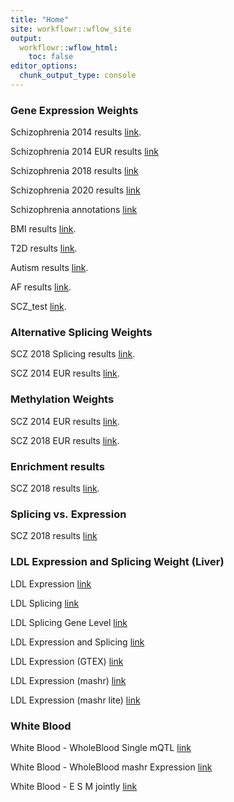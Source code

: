 ```yaml
---
title: "Home"
site: workflowr::wflow_site
output:
  workflowr::wflow_html:
    toc: false
editor_options:
  chunk_output_type: console
---
```


### Gene Expression Weights

Schizophrenia 2014 results [link](SCZ_results.html).

Schizophrenia 2014 EUR results [link](SCZ_2014_EUR_results.html)

Schizophrenia 2018 results [link](SCZ_2018_results.html)

Schizophrenia 2020 results [link](SCZ_2020_results.html)

Schizophrenia annotations [link](SCZ_Annotation_Analysis.html)

BMI results [link](BMI_results.html).

T2D results [link](T2D_results.html).

Autism results [link](Autism_results.html).

AF results [link](AF_results.html).

SCZ_test [link](SCZ_test.html).

### Alternative Splicing Weights

SCZ 2018 Splicing results [link](SCZ_2018_S_results.html).

SCZ 2014 EUR results [link](SCZ_2014_EUR_S_results.html).

### Methylation Weights

SCZ 2014 EUR results [link](SCZ_2014_EUR_ME.html).

SCZ 2018 EUR results [link](SCZ_2018_ME.html).

### Enrichment results

SCZ 2018 results [link](Enrichment_results.html).


### Splicing vs. Expression

SCZ 2018 results [link](SCZ_E_S_Analysis.html)

### LDL Expression and Splicing Weight (Liver)

LDL Expression [link](LDL_Liver.html)

LDL Splicing [link](LDL_Liver_S.html)

LDL Splicing Gene Level [link](LDL_Liver_S_gene_level.html)

LDL Expression and Splicing [link](LDL_Liver_E_S.html)

LDL Expression (GTEX) [link](LDL_Liver_GTEX.html)

LDL Expression (mashr) [link](LDL_Liver_mashr.html)

LDL Expression (mashr lite) [link](LDL_Liver_mashr_lite.html)

### White Blood

White Blood - WholeBlood Single mQTL [link](WhiteBlood_WholeBlood_M.html)

White Blood - WholeBlood mashr Expression [link](WhiteBlood_WholeBlood_E.html)

White Blood - E S M jointly [link](WhiteBlood_WholeBlood_E_S_M.html)
